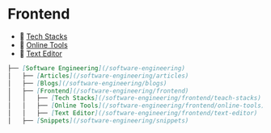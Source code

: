 # Frontend

- 📁 [Tech Stacks](/software-engineering/frontend/tech-stacks)
- 📁 [Online Tools](/software-engineering/frontend/online-tools)
- 📁 [Text Editor](/software-engineering/frontend/text-editor)

```markdown copy filename="page-structure.md"
├── [Software Engineering](/software-engineering)
│   ├── [Articles](/software-engineering/articles)
│   ├── [Blogs](/software-engineering/blogs)
│   ├── [Frontend](/software-engineering/frontend)
│   │   ├── [Tech Stacks](/software-engineering/frontend/teach-stacks)
│   │   ├── [Online Tools](/software-engineering/frontend/online-tools)
│   │   ├── [Text Editor](/software-engineering/frontend/text-editor)
│   ├── [Snippets](/software-engineering/snippets)
```